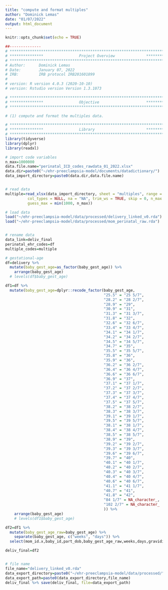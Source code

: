 ```yaml
---
title: "compute and format multiples"
author: "Dominick Lemas"
date: "01/07/2022"
output: html_document
---
```


```r
knitr::opts_chunk$set(echo = TRUE)
```

```r
##-------------- 
# **************************************************************************** #
# ***************                Project Overview              *************** #
# **************************************************************************** #
# Author:      Dominick Lemas
# Date:        January 07, 2022
# IRB:         IRB protocol IRB201601899  
#
# version: R version 4.0.3 (2020-10-10)
# version: Rstudio version Version 1.3.1073  

# **************************************************************************** #
# ***************                Objective                     *************** #
# **************************************************************************** #

# (1) compute and format the multiples data.
```

```r
# **************************************************************************** #
# ***************                Library                       *************** #
# **************************************************************************** #
library(tidyverse)
library(dplyr)
library(readxl)

```


```r

# import code variables
n_max=1000000
data.file.name="perinatal_ICD_codes_rawdata_01_2022.xlsx"
data.dir=paste0("~/ehr-preeclampsia-model/documents/datadictionary/")
data_import_directory=paste0(data.dir,data.file.name)


# read data
multiple=read_xlsx(data_import_directory, sheet = "multiples", range = NULL, col_names = TRUE,
          col_types = NULL, na = "NA", trim_ws = TRUE, skip = 0, n_max = Inf,
          guess_max = min(1000, n_max))
```

```r

# load data
load("~/ehr-preeclampsia-model/data/processed/delivery_linked_v0.rda")
load("~/ehr-preeclampsia-model/data/processed/mom_perinatal_raw.rda")


# rename data
data_link=deliv_final
perinatal_ehr_codes=df
multiple_codes=multiple

```

```r
# gestational-age
df=delivery %>%
  mutate(baby_gest_age=as_factor(baby_gest_age)) %>%
    arrange(baby_gest_age)
  # levels(df$baby_gest_age)

df1=df %>%
  mutate(baby_gest_age=dplyr::recode_factor(baby_gest_age, 
                                            "25.5" = "25 5/7",
                                            "28.2" = "28 2/7",
                                            "28.9" = "29",
                                            "30.9" = "31",
                                            "31.3" = "31 3/7",
                                            "31.8" = "32",
                                            "32.6" = "32 6/7",
                                            "33.4" = "33 4/7",
                                            "34.1" = "34 1/7",
                                            "34.2" = "34 2/7",
                                            "34.5" = "34 5/7",
                                            "34.7" = "35",
                                            "35.5" = "35 5/7",
                                            "35.8" = "36",
                                            "35.9" = "36",
                                            "36.2" = "36 2/7",
                                            "36.4" = "36 4/7",
                                            "36.6" = "36 6/7",
                                            "36.9" = "37",
                                            "37.1" = "37 1/7",
                                            "37.2" = "37 2/7",
                                            "37.3" = "37 3/7",
                                            "37.4" = "37 4/7",
                                            "37.5" = "37 5/7",
                                            "38.2" = "38 2/7",
                                            "38.3" = "38 3/7",
                                            "39.1" = "39 1/7",
                                            "39.5" = "39 5/7",
                                            "38.1" = "38 1/7",
                                            "38.4" = "38 4/7",
                                            "38.5" = "38 5/7",
                                            "38.9" = "39",
                                            "39.2" = "39 2/7",
                                            "39.3" = "39 3/7",
                                            "39.6" = "39 6/7",
                                            "39.7" = "40",
                                            "40.1" = "40 1/7",
                                            "40.2" = "40 2/7",
                                            "40.3" = "40 3/7",
                                            "40.4" = "40 4/7",
                                            "40.6" = "40 6/7",
                                            "41.1" = "41 1/7",
                                            "40.7" = "41",
                                            "41.8" = "42",
                                            "84 1/7" = NA_character_,
                                            "102 2/7" = NA_character_
                                            )) %>%
    arrange(baby_gest_age)
    # levels(df1$baby_gest_age)
```

```r


df2=df1 %>%
  mutate(baby_gest_age_raw=baby_gest_age) %>%
    separate(baby_gest_age, c("weeks", "days")) %>%
  select(mom_id.x,baby_id,part_dob,baby_gest_age_raw,weeks,days,gravidity,parity,everything())

deliv_final=df2


# file name
file_name="delivery_linked_v0.rda"
data_export_directory=paste0("~/ehr-preeclampsia-model/data/processed/") 
data_export_path=paste0(data_export_directory,file_name)
deliv_final %>% save(deliv_final, file=data_export_path)

```


